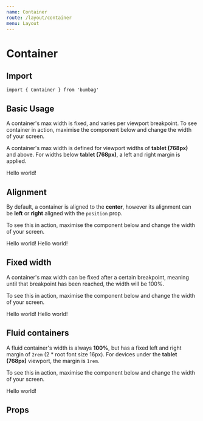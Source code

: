 ```yaml
---
name: Container
route: /layout/container
menu: Layout
---
```



# Container

## Import

`import { Container } from 'bumbag'`

## Basic Usage

A container's max width is fixed, and varies per viewport breakpoint. To see container in action, maximise the component below and change the width of your screen.

A container's max width is defined for viewport widths of **tablet (768px)** and above. For widths below **tablet (768px)**, a left and right margin is applied.

<Playground>
  <Container>
    <Box backgroundColor="whitesmoke" padding="0.5rem">
      Hello world!
    </Box>
  </Container>
</Playground>

## Alignment

By default, a container is aligned to the **center**, however its alignment can be **left** or **right** aligned with the `position` prop.

To see this in action, maximise the component below and change the width of your screen.

<Playground>
  <Container align="left">
    <Box backgroundColor="whitesmoke" padding="0.5rem">
      Hello world!
    </Box>
  </Container>

  <Container align="right" marginTop="1rem">
    <Box backgroundColor="whitesmoke" padding="0.5rem">
      Hello world!
    </Box>
  </Container>
</Playground>

## Fixed width

A container's max width can be fixed after a certain breakpoint, meaning until that breakpoint has been reached, the width will be 100%.

To see this in action, maximise the component below and change the width of your screen.

<Playground>
  <Container breakpoint="desktop">
    <Box backgroundColor="whitesmoke" padding="0.5rem">
      Hello world!
    </Box>
  </Container>

  <Container breakpoint="mobile" position="left" marginTop="1rem">
    <Box backgroundColor="whitesmoke" padding="0.5rem">
      Hello world!
    </Box>
  </Container>
</Playground>

## Fluid containers

A fluid container's width is always **100%**, but has a fixed left and right margin of `2rem` (2 * root font size 16px). For devices under the **tablet (768px)** viewport, the margin is `1rem`.

To see this in action, maximise the component below and change the width of your screen.

<Playground>
  <Container isFluid>
    <Box backgroundColor="whitesmoke" padding="0.5rem">
      Hello world!
    </Box>
  </Container>
</Playground>


## Props

<PropsTable of={Container} />
